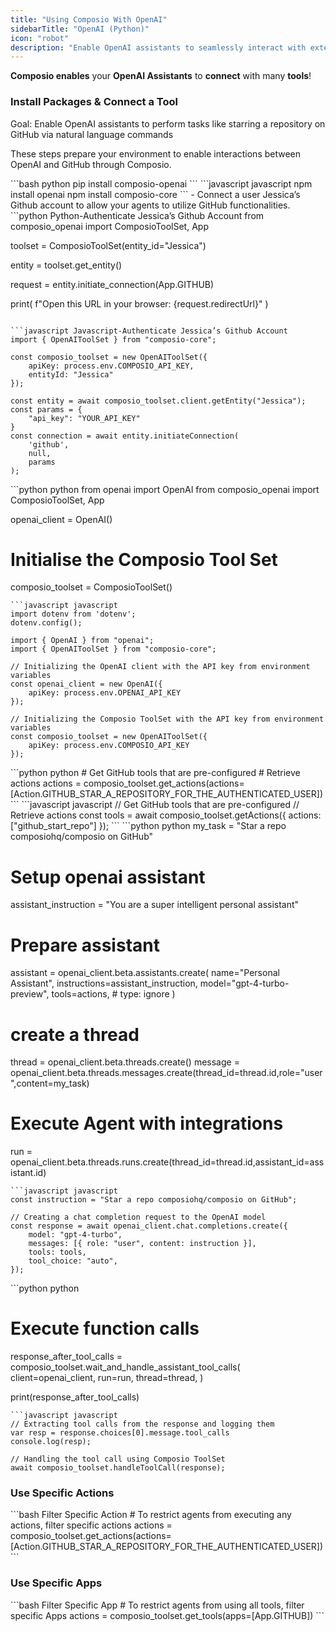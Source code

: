 ```yaml
---
title: "Using Composio With OpenAI"
sidebarTitle: "OpenAI (Python)"
icon: "robot"
description: "Enable OpenAI assistants to seamlessly interact with external apps via Composio for enhanced functionality"
---
```


**Composio enables** your **OpenAI Assistants** to **connect** with many **tools**!

### Install Packages & Connect a Tool

<Tip>
  Goal: Enable OpenAI assistants to perform tasks like starring a repository on
  GitHub via natural language commands
</Tip>

These steps prepare your environment to enable interactions between OpenAI and GitHub through Composio.

<CodeGroup>
  ```bash python 
  pip install composio-openai
  ```
  ```javascript javascript
  npm install openai
  npm install composio-core
  ```
</CodeGroup>

<Steps>

<Step title="Connect GitHub account">
- Connect a user Jessica’s Github account to allow your agents to utilize GitHub functionalities.

<CodeGroup>
```python Python-Authenticate Jessica’s Github Account
from composio_openai import ComposioToolSet, App

toolset = ComposioToolSet(entity_id="Jessica")

entity = toolset.get_entity()

request = entity.initiate_connection(App.GITHUB)

print(
    f"Open this URL in your browser: {request.redirectUrl}"
)
```

```javascript Javascript-Authenticate Jessica’s Github Account
import { OpenAIToolSet } from "composio-core";

const composio_toolset = new OpenAIToolSet({
    apiKey: process.env.COMPOSIO_API_KEY,
    entityId: "Jessica"
});

const entity = await composio_toolset.client.getEntity("Jessica");
const params = {
    "api_key": "YOUR_API_KEY"
}
const connection = await entity.initiateConnection(
    'github',
    null,
    params
);
```
</CodeGroup>

</Step>

<Step title="Import Base Packages & Configure OpenAI Client">
<CodeGroup>
  ```python python
  from openai import OpenAI
  from composio_openai import ComposioToolSet, App

  openai_client = OpenAI()
  # Initialise the Composio Tool Set
  composio_toolset = ComposioToolSet()
  ```
  ```javascript javascript
  import dotenv from 'dotenv';
  dotenv.config();

  import { OpenAI } from "openai";
  import { OpenAIToolSet } from "composio-core";

  // Initializing the OpenAI client with the API key from environment variables
  const openai_client = new OpenAI({
      apiKey: process.env.OPENAI_API_KEY
  });

  // Initializing the Composio ToolSet with the API key from environment variables
  const composio_toolset = new OpenAIToolSet({
      apiKey: process.env.COMPOSIO_API_KEY
  });
  ```
</CodeGroup>
</Step>
<Step title="Fetch All GitHub Tools via Composio">
<CodeGroup>
  ```python python
  # Get GitHub tools that are pre-configured
  # Retrieve actions
  actions = composio_toolset.get_actions(actions=[Action.GITHUB_STAR_A_REPOSITORY_FOR_THE_AUTHENTICATED_USER])
  ```
  ```javascript javascript
  // Get GitHub tools that are pre-configured
  // Retrieve actions
  const tools = await composio_toolset.getActions({
      actions: ["github_start_repo"]
  });
  ```
</CodeGroup>
</Step>
<Step title="Execute the Task via OpenAI Assistant APIs"> 
<CodeGroup>
  ```python python
  my_task = "Star a repo composiohq/composio on GitHub"

  # Setup openai assistant

  assistant_instruction = "You are a super intelligent personal assistant"

  # Prepare assistant

  assistant = openai_client.beta.assistants.create(
  name="Personal Assistant",
  instructions=assistant_instruction,
  model="gpt-4-turbo-preview",
  tools=actions, # type: ignore
  )

  # create a thread

  thread = openai_client.beta.threads.create()
  message = openai_client.beta.threads.messages.create(thread_id=thread.id,role="user",content=my_task)

  # Execute Agent with integrations

  run = openai_client.beta.threads.runs.create(thread_id=thread.id,assistant_id=assistant.id)

  ```
  ```javascript javascript
  const instruction = "Star a repo composiohq/composio on GitHub";
  
  // Creating a chat completion request to the OpenAI model
  const response = await openai_client.chat.completions.create({
      model: "gpt-4-turbo",
      messages: [{ role: "user", content: instruction }],
      tools: tools,
      tool_choice: "auto",
  });
  ```
  </CodeGroup>
</Step>
<Step title="Handle Tool Calls and Check Response">
<CodeGroup>
  ```python python

  # Execute function calls
  response_after_tool_calls = composio_toolset.wait_and_handle_assistant_tool_calls(
      client=openai_client,
      run=run,
      thread=thread,
  )

  print(response_after_tool_calls)
  ```
  ```javascript javascript
  // Extracting tool calls from the response and logging them
  var resp = response.choices[0].message.tool_calls 
  console.log(resp);

  // Handling the tool call using Composio ToolSet
  await composio_toolset.handleToolCall(response);
  ```
</CodeGroup>
</Step>
</Steps>

### Use Specific Actions

<CodeGroup>
  ```bash Filter Specific Action 
  # To restrict agents from executing any actions, filter specific actions 
  actions = composio_toolset.get_actions(actions=[Action.GITHUB_STAR_A_REPOSITORY_FOR_THE_AUTHENTICATED_USER])
  ```
</CodeGroup>

### Use Specific Apps

<CodeGroup>
  ```bash Filter Specific App 
  # To restrict agents from using all tools, filter specific Apps 
  actions = composio_toolset.get_tools(apps=[App.GITHUB]) 
  ```
</CodeGroup>
